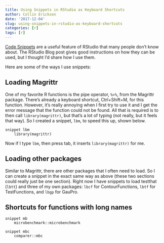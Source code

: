 ```yaml
---
title: Using Snippets in RStudio as Keyboard Shortcuts
author: Collin Erickson
date: '2017-12-04'
slug: using-snippets-in-rstudio-as-keyboard-shortcuts
categories: [r]
tags: [r]
---
```


[Code Snippets](https://support.rstudio.com/hc/en-us/articles/204463668-Code-Snippets) 
are a useful feature of RStudio that many people don't know about.
The RStudio Blog post gives good instructions on how they can be used,
but I thought I'd share how I use them.

Here are some of the ways I use snippets:

## Loading Magrittr

One of my favorite R functions is the pipe operator, `%>%`,
from the Magrittr package.
There's already a keyboard shortcut, Ctrl+Shift+M, for this function.
However, it's really annoying when I first try to use it
and I get the error message that the function could not be found.
All that is required is to then call `library(magrittr)`,
but that's a lot of typing (not really, but it feels that way).
So I created a snippet, `lbm`, to speed this up, shown below.

```
snippet lbm
	library(magrittr)
```

Now if I type `lbm`, then press tab, it inserts `library(magrittr)` for me.

## Loading other packages

Similar to Magrittr, there are other packages that I often need to load.
So I can create a snippet in the exact same way as above
(these two sections could really just be one section).
Right now I have snippets to load testthat (`lbtt`) and three of my own packages:
`lbcf` for ContourFunctions, `lbtf` for TestFunctions, and `lbgp` for GauPro.




## Shortcuts for functions with long names

```
snippet mb
	microbenchmark::microbenchmark

snippet mbc
	comparer::mbc
```
